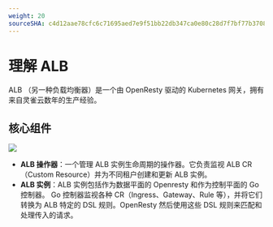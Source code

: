 ```yaml
---
weight: 20
sourceSHA: c4d12aae78cfc6c71695aed7e9f51bb22db347ca0e80c28d7f7bf77b3708c64c
---
```


# 理解 ALB

ALB （另一种负载均衡器）是一个由 OpenResty 驱动的 Kubernetes 网关，拥有来自灵雀云数年的生产经验。

## 核心组件

![](../../../../en/configure/networking/assets/alb_architecture.png)

- **ALB 操作器**：一个管理 ALB 实例生命周期的操作器。它负责监视 ALB CR（Custom Resource）并为不同租户创建和更新 ALB 实例。
- **ALB 实例**：ALB 实例包括作为数据平面的 Openresty 和作为控制平面的 Go 控制器。
  Go 控制器监视各种 CR（Ingress、Gateway、Rule 等），并将它们转换为 ALB 特定的 DSL 规则。OpenResty 然后使用这些 DSL 规则来匹配和处理传入的请求。
